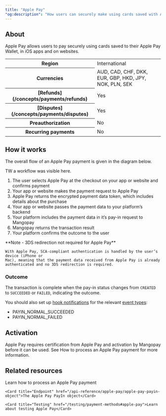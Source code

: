 ```yaml
---
title: "Apple Pay"
"og:description": "How users can securely make using cards saved with Apple Pay on iOS apps and websites."
---
```


## About

Apple Pay allows users to pay securely using cards saved to their Apple Pay Wallet, in iOS apps and on websites.

<table class="html-table">
    <tbody>
        <tr>
            <th class="header">Region</th>
            <td class="content">
                International
            </td>
            </tr>
        <tr>
            <th class="header">Currencies</th>
            <td class="content">
                AUD, CAD, CHF, DKK, EUR, GBP, HKD, JPY, NOK, PLN, SEK
            </td>
            </tr>
        <tr>
            <th class="header">[Refunds](/concepts/payments/refunds)</th>
            <td class="content">
                Yes
            </td>
            </tr>
        <tr>
            <th class="header">[Disputes](/concepts/payments/disputes)</th>
            <td class="content">
                Yes
            </td>
            </tr>
        <tr>
            <th class="header">Preauthorization</th>
            <td class="content">
                No
            </td>
            </tr>
        <tr>
            <th class="header">Recurring payments</th>
            <td class="content">
                No
            </td>
            </tr>
    </tbody>
</table>

## How it works

The overall flow of an Apple Pay payment is given in the diagram below.

TW a workflow was visible here.

1. The user selects Apple Pay at the checkout on your app or website and confirms payment
2. Your app or website makes the payment request to Apple Pay
3. Apple Pay returns the encrypted payment data token, which includes details about the purchase
4. Your app or website passes the payment data to your platform’s backend
5. Your platform includes the payment data in it’s pay-in request to Mangopay
6. Mangopay returns the transaction result
7. Your platform confirms the outcome to the user

<Note>
    **Note - 3DS redirection not required for Apple Pay** 
    
    With Apple Pay, SCA-compliant authentication is handled by the user’s device (iPhone or
    Mac), meaning that the payment data received from Apple Pay is already
    authenticated and no 3DS redirection is required.
</Note>

### Outcome

The transaction is complete when the pay-in status changes from `CREATED` to `SUCCEEDED` or `FAILED`, indicating the outcome.

You should also set up [hook notifications](/webhooks) for the relevant [event types](/webhooks/event-types):
-   PAYIN_NORMAL_SUCCEEDED
-   PAYIN_NORMAL_FAILED


## Activation
Apple Pay requires certification from Apple Pay and activation by Mangopay before it can be used. See How to process an Apple Pay payment for more information.

## Related resources

<CardGroup col={2}> 
    <Card title="How to" href="/how-to/process-apple-pay-payment">Learn how to process an Apple Pay payment</Card>

    <Card title="Endpoint" href="/api-reference/apple-pay/apple-pay-payin-object">The Apple Pay PayIn object</Card>

    <Card title="Testing" href="/testing/payment-methods#apple-pay">Learn about testing Apple Pay</Card>
</CardGroup>
